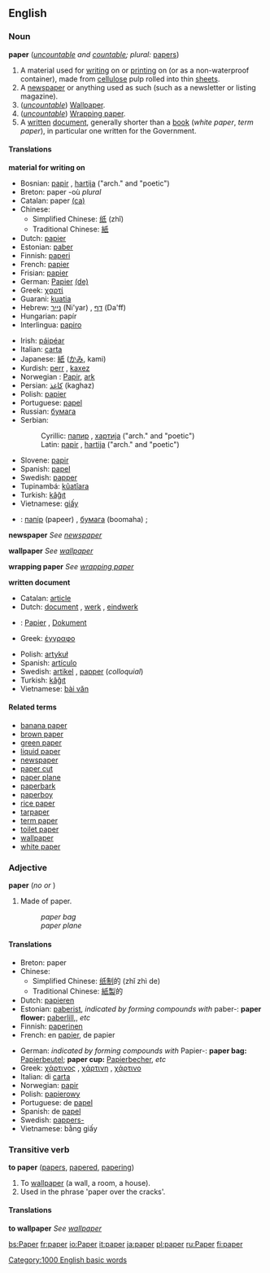 ==English==

===Noun===
'''paper''' (''[[uncountable]] and [[countable]]; plural:'' [[papers]])

#A material used for [[write|writing]] on or [[print]]ing on (or as a non-waterproof container), made from [[cellulose]] pulp rolled into thin [[sheet]]s.
#A [[newspaper]] or anything used as such (such as a newsletter or listing magazine).
#(''[[uncountable]]'') [[Wallpaper]].
#(''[[uncountable]]'') [[Wrapping paper]].
#A [[written]] [[document]], generally shorter than a [[book]] (''white paper'', ''term paper''), in particular one written for the Government.

====Translations====

'''material for writing on'''
{{Top}}
*Bosnian: [[papir]] {{m}}, [[hartija]] {{f}} ("arch." and "poetic")
*Breton: paper {{m}} -où ''plural''<!--the following is not a definition of the English word "paper": [[paperenn]] {{f}} -où ''(a sheet of paper)''-->
*Catalan: paper {{m}} [[:ca:paper|(ca)]]
*Chinese:
**Simplified Chinese: [[纸]] (zhǐ)
**Traditional Chinese: [[紙]]
*Dutch: [[papier]] {{n}}
*Estonian: [[paber]]
*Finnish: [[paperi]]
*French: [[papier]] {{m}}
*Frisian: [[papier]] {{n}}
*German: [[Papier]] {{n}} [[:de:Papier|(de)]]
*Greek: [[:el:χαρτί|χαρτί]] {{n}} 
*Guarani: [[kuatia]]
*Hebrew: [[נייר]] (Ni'yar) {{m}}, [[דף]] (Da'ff) {{m}}
*Hungarian: papír
*Interlingua: [[papiro]]
{{Mid}}
*Irish: [[páipéar]]
*Italian: [[carta]] {{f}}
*Japanese: [[紙]] ([[かみ]], kami)
*Kurdish: [[perr]] {{m}}, [[kaxez]] {{f}}
*Norwegian<!--do not wikify-->: [[Papir]], [[ark]]
*Persian: [[كاغذ]] (kaghaz) 
*Polish: [[papier]] {{m}}
*Portuguese: [[papel]] {{m}}
*Russian: [[бумага]]
*Serbian:
*:Cyrillic: [[папир]] {{m}}, [[хартија]] {{f}} ("arch." and "poetic")
*:Latin: [[papir]] {{m}}, [[hartija]] {{f}} ("arch." and "poetic")
*Slovene: [[papir]] {{m}}
*Spanish: [[papel]] {{m}}
*Swedish: [[papper]] {{n}}
*Tupinambá: [[kûatîara]]
*Turkish: [[kâğıt]]
*Vietnamese: [[giấy]]
*{{ua}}: [[папір]] (papeer) {{m}}, [[бумага]] (boomaha) {{f}};
{{Bottom}}

<!--the translations that were here have been moved to "newspaper"-->
'''newspaper'''
''See [[newspaper]]''

<!--the translations that were here have been moved to "wallpaper"-->
'''wallpaper'''
''See [[wallpaper]]''

<!--the translations that were here have been moved to "wrapping paper"-->
'''wrapping paper'''
''See [[wrapping paper]]''

'''written document'''
{{Top}}
*Catalan: [[article]] {{m}}
*Dutch: [[document]] {{n}}, [[werk]] {{n}}, [[eindwerk]] {{n}}
*{{msg:de}}: [[Papier]] {{n}}, [[Dokument]] {{n}}
*Greek: [[:el:έγγραφο|έγγραφο]] {{n}}
{{Mid}}
*Polish: [[artykuł]] {{m}}
*Spanish: [[artículo]] {{m}}
*Swedish: [[artikel]] {{c}}, [[papper]] {{n}} (''colloquial'')
*Turkish: [[kâğıt]]
*Vietnamese: [[bài văn]]
{{Bottom}}

====Related terms====
*[[banana paper]]
*[[brown paper]]
*[[green paper]]<!--political term-->
*[[liquid paper]]
*[[newspaper]]
*[[paper cut]]
*[[paper plane]]
*[[paperbark]]
*[[paperboy]]
*[[rice paper]]
*[[tarpaper]]
*[[term paper]]
*[[toilet paper]]
*[[wallpaper]]
*[[white paper]]<!--political term-->

===Adjective===
'''paper''' (''no {{compar}} or {{superl}}'')

#Made of paper.
#:''paper bag''
#:''paper plane''
<!--this is the same as the above: #Origami piece: ''paper plane'', ''paper box''.-->

====Translations====
{{top}}
*Breton: paper
*Chinese:
**Simplified Chinese: [[纸]][[制]]的 (zhǐ zhì de)
**Traditional Chinese: [[紙]][[製]]的
*Dutch: [[papieren]]
*Estonian: [[paber]]ist, ''indicated by forming compounds with'' paber-: '''paper flower:''' [[paberlill]],, ''etc''
*Finnish: [[paperinen]]
*French: en [[papier]], de papier
{{mid}}
*German: ''indicated by forming compounds with'' Papier-: '''paper bag:''' [[Papierbeutel]]; '''paper cup:''' [[Papierbecher]], ''etc''
*Greek: [[:el:χάρτινος|χάρτινος]] {{m}}, [[:el:χάρτινος|χάρτινη]] {{f}}, [[:el:χάρτινος|χάρτινο]] {{n}}
*Italian: di [[carta]]
*Norwegian: [[papir]]
*Polish: [[papierowy]] {{m}}
*Portuguese: de [[papel]]
*Spanish: de [[papel]]
*Swedish: [[pappers-]]
*Vietnamese: bằng giấy
{{bottom}}

===Transitive verb===
'''to paper''' ([[papers]], [[papered]], [[papering]])

#To [[wallpaper]] (a wall, a room, a house).
# Used in the phrase 'paper over the cracks'.
====Translations====

'''to wallpaper'''
''See [[wallpaper]]''

[[Category:1000 English basic words]]

[[bs:Paper]]
[[fr:paper]]
[[io:Paper]]
[[it:paper]]
[[ja:paper]]
[[pl:paper]]
[[ru:Paper]]
[[fi:paper]]